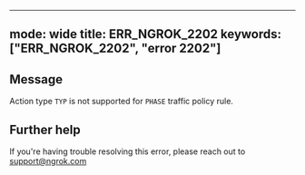 
---
mode: wide
title: ERR_NGROK_2202
keywords: ["ERR_NGROK_2202", "error 2202"]
---

## Message
Action type `TYP` is not supported for `PHASE` traffic policy rule.




## Further help
If you're having trouble resolving this error, please reach out to [support@ngrok.com](mailto:support@ngrok.com?subject=Help%20with%20ERR_NGROK_2202)

